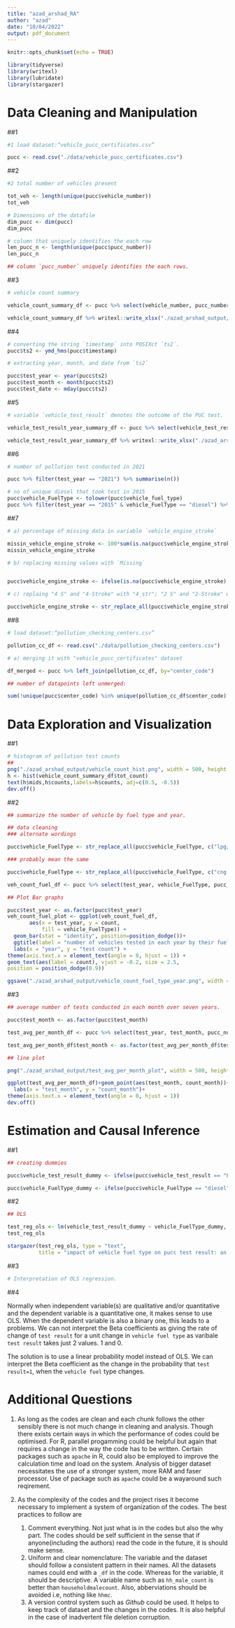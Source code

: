 ```yaml
---
title: "azad_arshad_RA"
author: "azad"
date: "10/04/2022"
output: pdf_document
---
```


```r
knitr::opts_chunk$set(echo = TRUE)
```


```r
library(tidyverse)
library(writexl)
library(lubridate)
library(stargazer)
```

# Data Cleaning and Manipulation
##1
```r
#1 load dataset:“vehicle_pucc_certificates.csv”

pucc <- read.csv("./data/vehicle_pucc_certificates.csv")
```

##2
```r
#2 total number of vehicles present

tot_veh <- length(unique(pucc$vehicle_number))
tot_veh

# Dimensions of the datafile
dim_pucc <- dim(pucc)
dim_pucc

# column that uniquely identifies the each row
len_pucc_n <- length(unique(pucc$pucc_number))
len_pucc_n

## column `pucc_number` uniquely identifies the each rows.
```

##3
```r
# vehicle count summary

vehicle_count_summary_df <- pucc %>% select(vehicle_number, pucc_number) %>% group_by(vehicle_number) %>% summarise(tot_count = n())

vehicle_count_summary_df %>% writexl::write_xlsx("./azad_arshad_output/vehicle_count_summary.xlsx")
```

##4
```r
# converting the string `timestamp` into POSIXct `ts2`.
pucc$ts2 <- ymd_hms(pucc$timestamp) 

# extracting year, month, and date from `ts2`

pucc$test_year <- year(pucc$ts2)
pucc$test_month <- month(pucc$ts2)
pucc$test_date <- mday(pucc$ts2)

```

##5
```r
# variable `vehicle_test_result` denotes the outcome of the PUC test.

vehicle_test_result_year_summary_df <- pucc %>% select(vehicle_test_result, test_year) %>% group_by(vehicle_test_result, test_year) %>% summarise(n_test = n())

vehicle_test_result_year_summary_df %>% writexl::write_xlsx("./azad_arshad_output/vehicle_test_result_year_summary.xlsx")
```

##6 
```r
# number of pollution test conducted in 2021

pucc %>% filter(test_year == "2021") %>% summarise(n())

# no of unique diesel that took test in 2015
pucc$vehicle_FuelType <- tolower(pucc$vehicle_fuel_type)
pucc %>% filter(test_year == "2015" & vehicle_FuelType == "diesel") %>% summarise(n())
```

##7
```r
# a) percentage of missing data in variable `vehicle_engine_stroke`

missin_vehicle_engine_stroke <- 100*sum(is.na(pucc$vehicle_engine_stroke))/length(pucc$vehicle_engine_stroke)
missin_vehicle_engine_stroke

# b) replacing missing values with `Missing`


pucc$vehicle_engine_stroke <- ifelse(is.na(pucc$vehicle_engine_stroke), "Missing", pucc$vehicle_engine_stroke)

# c) replaing "4 S" and "4-Stroke" with "4_str"; "2 S" and "2-Stroke" with “2_str”.

pucc$vehicle_engine_stroke <- str_replace_all(pucc$vehicle_engine_stroke, c("4 S"="4_str", "4-Stroke"="4_str", "2 S"="2_str", "2-Stroke"="2_str"))


```

##8 
```r
# load dataset:“pollution_checking_centers.csv”

pollution_cc_df <- read.csv("./data/pollution_checking_centers.csv")

# a) merging it with "vehicle_pucc_certificates" dataset

df_merged <- pucc %>% left_join(pollution_cc_df, by="center_code")

## number of datapoints left unmerged: 

sum(!unique(pucc$center_code) %in% unique(pollution_cc_df$center_code))
```

# Data Exploration and Visualization
##1
```r
# histogram of pollution test counts
##
png("./azad_arshad_output/vehicle_count_hist.png", width = 500, height = 500)
h <- hist(vehicle_count_summary_df$tot_count)
text(h$mids,h$counts,labels=h$counts, adj=c(0.5, -0.5))
dev.off()

```
##2
```r
## summarize the number of vehicle by fuel type and year.

## data cleaning
### alternate wordings

pucc$vehicle_FuelType <- str_replace_all(pucc$vehicle_FuelType, c("lpg/petrol"="petrol/lpg", "petlpg"="petrol/lpg", "petcng"="petrol/cng", "cng/petrol"="petrol/cng"))

### probably mean the same

pucc$vehicle_FuelType <- str_replace_all(pucc$vehicle_FuelType, c("cng only"="cng", "lpg only"="lpg"))

veh_count_fuel_df <- pucc %>% select(test_year, vehicle_FuelType, pucc_number) %>% group_by(test_year, vehicle_FuelType) %>% summarise(count =n())

## Plot Bar graphs

pucc$test_year <- as.factor(pucc$test_year)
veh_count_fuel_plot <- ggplot(veh_count_fuel_df, 
       aes(x = test_year, y = count,
           fill = vehicle_FuelType)) + 
  geom_bar(stat = "identity", position=position_dodge())+
  ggtitle(label = "number of vehicles tested in each year by their fuel type") +
  labs(x = "year", y = "test count") +
theme(axis.text.x = element_text(angle = 0, hjust = 1)) +
geom_text(aes(label = count), vjust = -0.2, size = 2.5,
position = position_dodge(0.9))

ggsave("./azad_arshad_output/vehicle_count_fuel_type_year.png", width = 9, height = 5, units = "in", dpi = 300)

```

##3
```r

## average number of tests conducted in each month over seven years.

pucc$test_month <- as.factor(pucc$test_month)

test_avg_per_month_df <- pucc %>% select(test_year, test_month, pucc_number) %>% group_by(test_year, test_month) %>% summarise(count=n()) %>% group_by(test_month) %>% summarise(count_month=mean(count))

test_avg_per_month_df$test_month <- as.factor(test_avg_per_month_df$test_month)

## line plot

png("./azad_arshad_output/test_avg_per_month_plot", width = 500, height = 500)

ggplot(test_avg_per_month_df)+geom_point(aes(test_month, count_month))+geom_line(aes(test_month, count_month, group=1)) + ggtitle(label = "average number of vehicles tested in each month over 7 years") +
  labs(x = "test_month", y = "count_month")+
theme(axis.text.x = element_text(angle = 0, hjust = 1))
dev.off()


```

# Estimation and Causal Inference

##1
```r
## creating dummies

pucc$vehicle_test_result_dummy <- ifelse(pucc$vehicle_test_result == "Pass", 1, 0)

pucc$vehicle_FuelType_dummy <- ifelse(pucc$vehicle_FuelType == "diesel", 1, 0)

```

##2
```r
## OLS

test_reg_ols <- lm(vehicle_test_result_dummy ~ vehicle_FuelType_dummy, pucc)
test_reg_ols

stargazer(test_reg_ols, type = "text", 
          title = "impact of vehicle fuel type on pucc test result: an OLS regression", out = "./azad_arshad_output/vehicle_test_fuel_reg.xlsx")
```

##3
```r
# Interpretation of OLS regression.
```

##4

Normally when independent variable(s) are qualitative and/or quantitative and the dependent variable is a quantitative one, it makes sense to use OLS. When the dependent variable is also a binary one, this leads to a problems. We can not interpret the Beta coefficients as giving the rate of change of `test result` for a unit change in `vehicle fuel type` as varibale `test result` takes just 2 values. 1 and 0.

The solution is to use a linear probability model instead of OLS. We can interpret the Beta coefficient as the change in the probability that `test result=1`, when the `vehicle fuel` type changes.

# Additional Questions
1. As long as the codes are clean and each chunk follows the other sensibly there is not much change in cleaning and analysis. Though there exists certain ways in which the performance of codes could be optimised. For R, parallel progamming could be helpful but again that requires a change in the way the code has to be written. Certain packages such as `apache` in R, could also be employed to improve the calculation time and load on the system. Analysis of bigger dataset necessitates the use of a stronger system, more RAM and faser processor. Use of package such as `apache` could be a wayaround such reqirement.

2. As the complexity of the codes and the project rises it become necessary to implement a system of organization of the codes. The best practices to follow are
	1. Comment everything. Not just what is in the codes but also the why part. The codes should be self sufficient in the sense that if anyone(including the authors) read the code in the future, it is should make sense. 
	2. Uniform and clear nomenclature: The variable and the dataset should follow a consistent pattern in their names. All the datasets names could end with a `_df` in the code. Whereas for the variable, it should be descriptive. A variable name such as `hh_male_count` is better than `householdmalecount`. Also, abberviations should be avoided i.e, nothing like `hhmc`.
	3. A version control system such as *Github* could be used. It helps to keep track of dataset and the changes in the codes. It is also helpful in the case of inadvertent file deletion corruption.
































